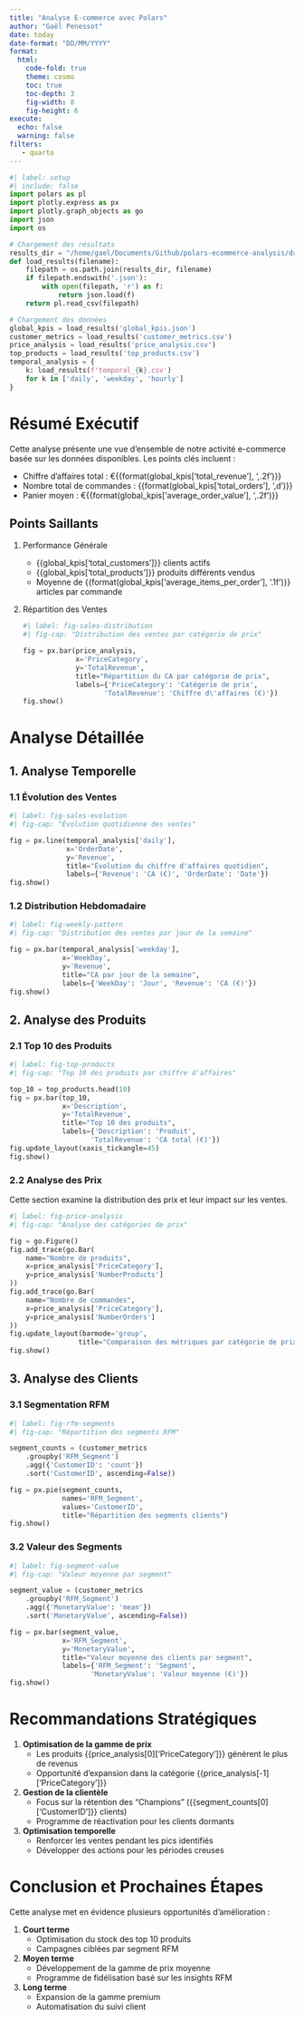 ```yaml
---
title: "Analyse E-commerce avec Polars"
author: "Gaël Penessot"
date: today
date-format: "DD/MM/YYYY"
format: 
  html:
    code-fold: true
    theme: cosmo
    toc: true
    toc-depth: 3
    fig-width: 8
    fig-height: 6
execute:
  echo: false
  warning: false
filters:
   - quarto
---
```


```python
#| label: setup
#| include: false
import polars as pl
import plotly.express as px
import plotly.graph_objects as go
import json
import os

# Chargement des résultats
results_dir = "/home/gael/Documents/Github/polars-ecommerce-analysis/data/processed/report_20250119_002139/results"
def load_results(filename):
    filepath = os.path.join(results_dir, filename)
    if filepath.endswith('.json'):
        with open(filepath, 'r') as f:
            return json.load(f)
    return pl.read_csv(filepath)

# Chargement des données
global_kpis = load_results('global_kpis.json')
customer_metrics = load_results('customer_metrics.csv')
price_analysis = load_results('price_analysis.csv')
top_products = load_results('top_products.csv')
temporal_analysis = {
    k: load_results(f'temporal_{k}.csv') 
    for k in ['daily', 'weekday', 'hourly']
}
```

# Résumé Exécutif

Cette analyse présente une vue d'ensemble de notre activité e-commerce basée sur les données disponibles. Les points clés incluent :

- Chiffre d'affaires total : €{{format(global_kpis['total_revenue'], ',.2f')}}
- Nombre total de commandes : {{format(global_kpis['total_orders'], ',d')}}
- Panier moyen : €{{format(global_kpis['average_order_value'], ',.2f')}}

## Points Saillants

1. Performance Générale
   - {{global_kpis['total_customers']}} clients actifs
   - {{global_kpis['total_products']}} produits différents vendus
   - Moyenne de {{format(global_kpis['average_items_per_order'], '.1f')}} articles par commande

2. Répartition des Ventes
   ```python
   #| label: fig-sales-distribution
   #| fig-cap: "Distribution des ventes par catégorie de prix"
   
   fig = px.bar(price_analysis, 
                x='PriceCategory', 
                y='TotalRevenue',
                title="Répartition du CA par catégorie de prix",
                labels={'PriceCategory': 'Catégorie de prix', 
                       'TotalRevenue': 'Chiffre d\'affaires (€)'})
   fig.show()
   ```

# Analyse Détaillée

## 1. Analyse Temporelle

### 1.1 Évolution des Ventes
```python
#| label: fig-sales-evolution
#| fig-cap: "Évolution quotidienne des ventes"

fig = px.line(temporal_analysis['daily'], 
              x='OrderDate', 
              y='Revenue',
              title="Évolution du chiffre d'affaires quotidien",
              labels={'Revenue': 'CA (€)', 'OrderDate': 'Date'})
fig.show()
```

### 1.2 Distribution Hebdomadaire
```python
#| label: fig-weekly-pattern
#| fig-cap: "Distribution des ventes par jour de la semaine"

fig = px.bar(temporal_analysis['weekday'],
             x='WeekDay',
             y='Revenue',
             title="CA par jour de la semaine",
             labels={'WeekDay': 'Jour', 'Revenue': 'CA (€)'})
fig.show()
```

## 2. Analyse des Produits

### 2.1 Top 10 des Produits
```python
#| label: fig-top-products
#| fig-cap: "Top 10 des produits par chiffre d'affaires"

top_10 = top_products.head(10)
fig = px.bar(top_10,
             x='Description',
             y='TotalRevenue',
             title="Top 10 des produits",
             labels={'Description': 'Produit', 
                    'TotalRevenue': 'CA total (€)'})
fig.update_layout(xaxis_tickangle=45)
fig.show()
```

### 2.2 Analyse des Prix
Cette section examine la distribution des prix et leur impact sur les ventes.

```python
#| label: fig-price-analysis
#| fig-cap: "Analyse des catégories de prix"

fig = go.Figure()
fig.add_trace(go.Bar(
    name="Nombre de produits",
    x=price_analysis['PriceCategory'],
    y=price_analysis['NumberProducts']
))
fig.add_trace(go.Bar(
    name="Nombre de commandes",
    x=price_analysis['PriceCategory'],
    y=price_analysis['NumberOrders']
))
fig.update_layout(barmode='group',
                 title="Comparaison des métriques par catégorie de prix")
fig.show()
```

## 3. Analyse des Clients

### 3.1 Segmentation RFM
```python
#| label: fig-rfm-segments
#| fig-cap: "Répartition des segments RFM"

segment_counts = (customer_metrics
    .groupby('RFM_Segment')
    .agg({'CustomerID': 'count'})
    .sort('CustomerID', ascending=False))

fig = px.pie(segment_counts,
             names='RFM_Segment',
             values='CustomerID',
             title="Répartition des segments clients")
fig.show()
```

### 3.2 Valeur des Segments
```python
#| label: fig-segment-value
#| fig-cap: "Valeur moyenne par segment"

segment_value = (customer_metrics
    .groupby('RFM_Segment')
    .agg({'MonetaryValue': 'mean'})
    .sort('MonetaryValue', ascending=False))

fig = px.bar(segment_value,
             x='RFM_Segment',
             y='MonetaryValue',
             title="Valeur moyenne des clients par segment",
             labels={'RFM_Segment': 'Segment',
                    'MonetaryValue': 'Valeur moyenne (€)'})
fig.show()
```

# Recommandations Stratégiques

1. **Optimisation de la gamme de prix**
   - Les produits {{price_analysis[0]['PriceCategory']}} génèrent le plus de revenus
   - Opportunité d'expansion dans la catégorie {{price_analysis[-1]['PriceCategory']}}

2. **Gestion de la clientèle**
   - Focus sur la rétention des "Champions" ({{segment_counts[0]['CustomerID']}} clients)
   - Programme de réactivation pour les clients dormants

3. **Optimisation temporelle**
   - Renforcer les ventes pendant les pics identifiés
   - Développer des actions pour les périodes creuses

# Conclusion et Prochaines Étapes

Cette analyse met en évidence plusieurs opportunités d'amélioration :

1. **Court terme**
   - Optimisation du stock des top 10 produits
   - Campagnes ciblées par segment RFM

2. **Moyen terme**
   - Développement de la gamme de prix moyenne
   - Programme de fidélisation basé sur les insights RFM

3. **Long terme**
   - Expansion de la gamme premium
   - Automatisation du suivi client